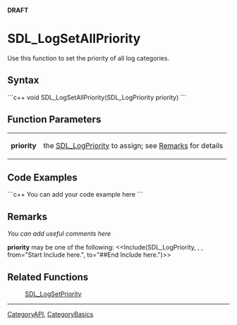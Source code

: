 <!-- pragma section-numbers off -->
<!-- pragma camelcase off -->
'''DRAFT'''

= SDL_LogSetAllPriority =
Use this function to set the priority of all log categories.


== Syntax ==
```c++
void SDL_LogSetAllPriority(SDL_LogPriority priority)
```

== Function Parameters ==
{|
|'''priority'''
|the [[SDL_LogPriority]] to assign; see [[#Remarks|Remarks]] for details
|}

== Code Examples ==
```c++
You can add your code example here
```

== Remarks ==
''You can add useful comments here''

'''priority''' may be one of the following:
<<Include(SDL_LogPriority, , , from="Start Include here.", to="##End Include here.")>>

== Related Functions ==
:[[SDL_LogSetPriority]]

----
[[CategoryAPI]], [[CategoryBasics]]
